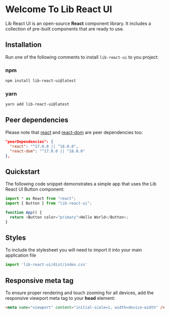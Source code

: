 
<Meta title="Introduction" />

# Welcome To Lib React UI

Lib React UI is an open-source **React** component library. It includes a collection of pre-built components
that are ready to use.

## Installation

Run one of the following comments to install `lib-react-ui` to you project:

### npm
```bash
npm install lib-react-ui@latest
```

### yarn
```bash
yarn add lib-react-ui@latest
```

## Peer dependencies

Please note that [react](https://www.npmjs.com/package/react) and [react-dom](https://www.npmjs.com/package/react-dom) are peer dependencies too:

```json
"peerDependencies": {
  "react": "^17.0.0 || ^18.0.0",
  "react-dom": "^17.0.0 || ^18.0.0"
},
```

## Quickstart 

The following code snippet demonstrates a simple app that uses the Lib React UI Button component:

```js
import * as React from "react";
import { Button } from "lib-react-ui";

function App() {
  return <Button color="primary">Hello World</Button>;
}
```

## Styles

To include the stylesheet you will need to import it into your main application file

```js
import 'lib-react-ui/dist/index.css'
```

## Responsive meta tag

To ensure proper rendering and touch zooming for all devices, add the responsive viewport meta tag to your **head** element:

```html
<meta name="viewport" content="initial-scale=1, width=device-width" />
```
